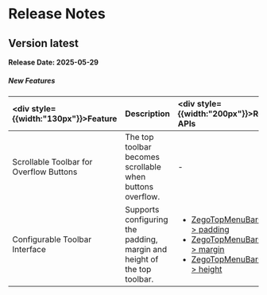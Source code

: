 # Release Notes

## Version latest

**Release Date: 2025-05-29**

<h5>New Features</h5>

| <div style={{width:"130px"}}>Feature</div> |Description | <div style={{width:"200px"}}>Related APIs</div> |
| :------------------------------------------ | :----------- | :------------ |
| Scrollable Toolbar for Overflow Buttons | The top toolbar becomes scrollable when buttons overflow. | - |
| Configurable Toolbar Interface | Supports configuring the padding, margin and height of the top toolbar. | <ul><li>[ZegoTopMenuBarConfig > padding](https://pub.dev/documentation/zego_uikit_prebuilt_video_conference/latest/zego_uikit_prebuilt_video_conference/ZegoTopMenuBarConfig/padding.html)</li><li>[ZegoTopMenuBarConfig > margin](https://pub.dev/documentation/zego_uikit_prebuilt_video_conference/latest/zego_uikit_prebuilt_video_conference/ZegoTopMenuBarConfig/margin.html)</li><li>[ZegoTopMenuBarConfig > height](https://pub.dev/documentation/zego_uikit_prebuilt_video_conference/latest/zego_uikit_prebuilt_video_conference/ZegoTopMenuBarConfig/height.html)</li></ul> |
